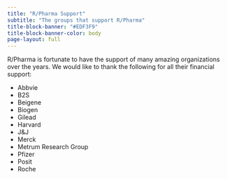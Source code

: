 ```yaml
---
title: "R/Pharma Support"
subtitle: "The groups that support R/Pharma"
title-block-banner: "#EDF3F9"
title-block-banner-color: body
page-layout: full
---
```


R/Pharma is fortunate to have the support of many amazing organizations over the years.  We would like to thank the following for all their financial support:

::: {#supportlist}
-  Abbvie
-  B2S
-  Beigene
-  Biogen
-  Gilead
-  Harvard
-  J&J
-  Merck
-  Metrum Research Group
-  Pfizer
-  Posit
-  Roche
:::
